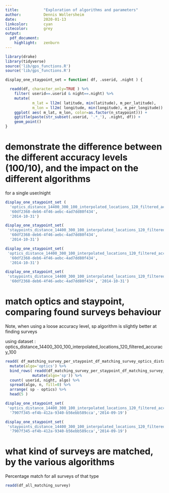 ```yaml
---
title:           "Exploration of algorithms and parameters"
author:          Dennis Wollersheim
date:            2020-01-13
linkcolor:       cyan
citecolor:       grey
output:
  pdf_document:
    highlight:   zenburn
---
```


\tableofcontents

```r
library(drake)
library(tidyverse)
source('lib/gps_functions.R')
source('lib/gps_functions.R')

display_one_staypoint_set = function( df, .userid, .night ) {

  readd(df, character_only=TRUE ) %>%
    filter( userid==.userid & night==.night) %>%
    mutate(
            m_lat = ll2m( latitude, min(latitude), m_per_latitude),
            m_lon = ll2m( longitude, min(longitude), m_per_longitude)) %>%
    ggplot( aes( m_lat, m_lon, color=as.factor(n_staypoint))) +
    ggtitle(paste(str_subset(.userid, '.*_'), .night, df)) +
    geom_point()
}

```
# demonstrate the difference between the different accuracy levels (100/10), and the impact on the different algorithms
for a single user/night

```r

display_one_staypoint_set (
  'optics_distance_14400_300_100_interpolated_locations_120_filtered_accuracy_10',
  '60df2368-deb6-4f46-aebc-4ad7dd80f434',
  '2014-10-31')

display_one_staypoint_set(
 'staypoints_distance_14400_300_100_interpolated_locations_120_filtered_accuracy_10',
  '60df2368-deb6-4f46-aebc-4ad7dd80f434',
  '2014-10-31')

display_one_staypoint_set(
 'optics_distance_14400_300_100_interpolated_locations_120_filtered_accuracy_100',
  '60df2368-deb6-4f46-aebc-4ad7dd80f434',
  '2014-10-31')

display_one_staypoint_set(
 'staypoints_distance_14400_300_100_interpolated_locations_120_filtered_accuracy_100',
  '60df2368-deb6-4f46-aebc-4ad7dd80f434', '2014-10-31')


```

# match optics and staypoint, comparing found surveys behaviour
Note, when using a loose accuracy level, sp algorithm is slightly better at finding surveys

using dataset :
  optics_distance_14400_300_100_interpolated_locations_120_filtered_accuracy_100

```r


readd( df_matching_survey_per_staypoint_df_matching_survey_optics_distance_14400_300_100_interpolated_locations_120_filtered_accuracy_100) %>%
  mutate(algo='optics') %>%
  bind_rows( readd(df_matching_survey_per_staypoint_df_matching_survey_staypoints_distance_14400_300_100_interpolated_locations_120_filtered_accuracy_100) %>%
            mutate(algo='sp')) %>%
  count( userid, night, algo) %>%
  spread(algo, n, fill=0) %>%
  arrange( sp - optics) %>%
  head(5 )

display_one_staypoint_set(
 'optics_distance_14400_300_100_interpolated_locations_120_filtered_accuracy_100',
  '7907f345-ef4b-412a-9340-b56ebb589cca','2014-09-19')

display_one_staypoint_set(
 'staypoints_distance_14400_300_100_interpolated_locations_120_filtered_accuracy_100',
  '7907f345-ef4b-412a-9340-b56ebb589cca','2014-09-19')


```


# what kind of surveys are matched, by the various algorithms
Percentage match for all surveys of that type

```r

readd(df_all_matching_survey)




```







